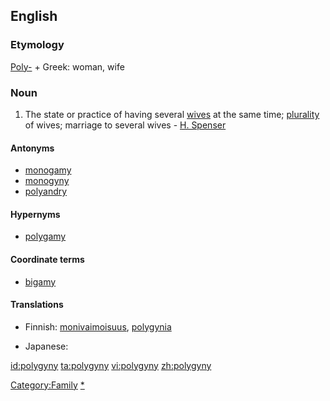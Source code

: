 ==English==

===Etymology===
[[Poly-]] + Greek: woman, wife

===Noun===
{{en-noun|polygynies}}

# The state or practice of having several [[wife|wives]] at the same time; [[plurality]] of wives; marriage to several wives - [[H. Spenser]]

====Antonyms====
* [[monogamy]]
* [[monogyny]]
* [[polyandry]]

====Hypernyms====
* [[polygamy]]

====Coordinate terms====
* [[bigamy]]

====Translations====
{{trans-top|plurality of wives at the same time}}
*Finnish: [[monivaimoisuus]], [[polygynia]]
{{trans-mid}}
* Japanese: {{t|ja|sc=Jpan|一夫多妻|tr=ippu-tasai}}
{{trans-bottom}}

[[Category:Family]]
[[Category:Marriage|*]]

[[id:polygyny]]
[[ta:polygyny]]
[[vi:polygyny]]
[[zh:polygyny]]